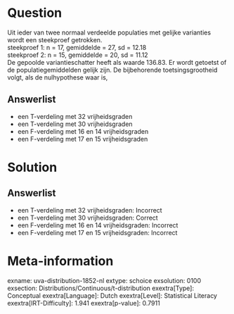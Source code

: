 Question
========

Uit ieder van twee normaal verdeelde populaties met gelijke varianties
wordt een steekproef getrokken.\
steekproef 1: n = 17, gemiddelde = 27, sd = 12.18\
steekproef 2: n = 15, gemiddelde = 20, sd = 11.12\
De gepoolde variantieschatter heeft als waarde 136.83. Er wordt getoetst
of de populatiegemiddelden gelijk zijn. De bijbehorende
toetsingsgrootheid volgt, als de nulhypothese waar is,

Answerlist
----------

* een T-verdeling met 32 vrijheidsgraden
* een T-verdeling met 30 vrijheidsgraden
* een F-verdeling met 16 en 14 vrijheidsgraden
* een F-verdeling met 17 en 15 vrijheidsgraden

Solution
========

Answerlist
----------

* een T-verdeling met 32 vrijheidsgraden: Incorrect
* een T-verdeling met 30 vrijheidsgraden: Correct
* een F-verdeling met 16 en 14 vrijheidsgraden: Incorrect
* een F-verdeling met 17 en 15 vrijheidsgraden: Incorrect

Meta-information
================
exname: uva-distribution-1852-nl
extype: schoice
exsolution: 0100
exsection: Distributions/Continuous/t-distribution
exextra[Type]: Conceptual
exextra[Language]: Dutch
exextra[Level]: Statistical Literacy
exextra[IRT-Difficulty]: 1.941
exextra[p-value]: 0.7911

